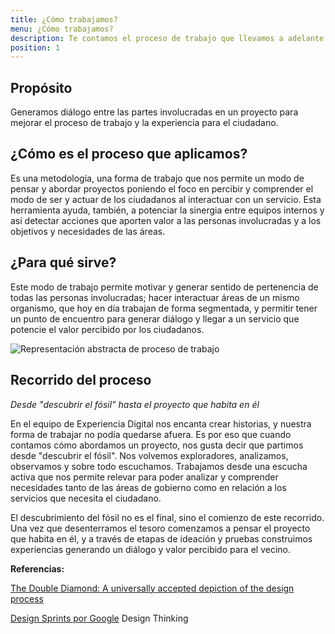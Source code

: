 ```yaml
---
title: ¿Cómo trabajamos?
menu: ¿Cómo trabajamos?
description: Te contamos el proceso de trabajo que llevamos a adelante en experiencia digital con el objetivo de construir mejores experiencias para los ciudadanos
position: 1
---
```


## Propósito

Generamos diálogo entre las partes involucradas en un proyecto para mejorar el proceso de trabajo y la experiencia para el ciudadano.

## ¿Cómo es el proceso que aplicamos?

Es una metodología, una forma de trabajo que nos permite un modo de pensar y abordar proyectos poniendo el foco en percibir y comprender el modo de ser y actuar de los ciudadanos al interactuar con un servicio. Esta herramienta ayuda, también, a potenciar la sinergia entre equipos internos y así detectar acciones que aporten valor a las personas involucradas y a los objetivos y necesidades de las áreas.

## ¿Para qué sirve?

Este modo de trabajo permite motivar y generar sentido de pertenencia de todas las personas involucradas; hacer interactuar áreas de un mismo organismo, que hoy en día trabajan de forma segmentada, y permitir tener un punto de encuentro para generar diálogo y llegar a un servicio que potencie el valor percibido por los ciudadanos.

![Representación abstracta de proceso de trabajo](creamos_experiencias/grafico-proceso.svg)

## Recorrido del proceso

_Desde "descubrir el fósil" hasta el proyecto que habita en él_

En el equipo de Experiencia Digital nos encanta crear historias, y nuestra forma de trabajar no podía quedarse afuera. Es por eso que cuando contamos cómo abordamos un proyecto, nos gusta decir que partimos desde "descubrir el fósil". Nos volvemos exploradores, analizamos, observamos y sobre todo escuchamos. Trabajamos desde una escucha activa que nos permite relevar para poder analizar y comprender necesidades tanto de las áreas de gobierno como en relación a los servicios que necesita el ciudadano.

El descubrimiento del fósil no es el final, sino el comienzo de este recorrido. Una vez que desenterramos el tesoro comenzamos a pensar el proyecto que habita en él, y a través de etapas de ideación y pruebas construimos experiencias generando un diálogo y valor percibido para el vecino.

**Referencias:**

[The Double Diamond: A universally accepted depiction of the design process](https://www.designcouncil.org.uk/news-opinion/what-framework-innovation-design-councils-evolved-double-diamond)

[Design Sprints por Google](https://designsprintkit.withgoogle.com/)
Design Thinking

